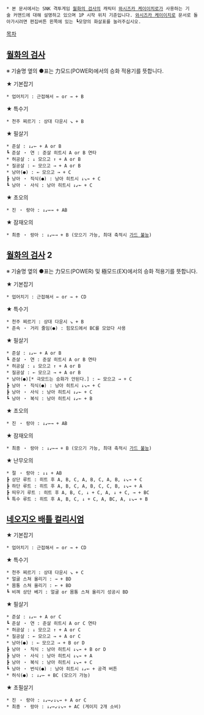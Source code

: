 * 본 문서에서는 SNK 격투게임 [[월화의 검사]]의 캐릭터 [[와시즈카 케이이치로]]가 사용하는 기술 커맨드에 대해 설명하고 있으며 1P 시작 위치 기준입니다. [[와시즈카 케이이치로]] 문서로 돌아가시려면 편집버튼 왼쪽에 있는 ┗모양의 화살표를 눌러주십시오.

[[목차]]

== [[월화의 검사]] ==
※ 기술명 옆의 ●표는 力모드(POWER)에서의 승화 적용기를 뜻합니다.

★ 기본잡기
 * 업어치기 : 근접해서 ← or → + B

★ 특수기
 * 천주 찌르기 : 상대 다운시 ↘ + B 

★ 필살기
 * 준살 : ↓↙← + A or B
 ┗ 준살 ・ 연 : 준살 히트시 A or B 연타  
 * 허공살 : ↓ 모으고 ↑ + A or B 
 * 질공살 : ← 모으고 → + A or B
 * 낭아(●) : ← 모으고 → + C 
 ┣ 낭아 ・ 직식(●) : 낭아 히트시 ↓↘→ + C 
 ┗ 낭아 ・ 사식 : 낭아 히트시 ↓↙← + C

★ 초오의
 * 진 ・ 랑아 : ↓↙←→ + AB

★ 잠재오의
 * 최종 ・ 랑아 : ↓↙←→ + B (모으기 가능, 최대 축적시 [[가드 불능]])

== [[월화의 검사]] 2 ==
※ 기술명 옆의 ●표는 力모드(POWER) 및 極모드(EX)에서의 승화 적용기를 뜻합니다.

★ 기본잡기
 * 업어치기 : 근접해서 ← or → + CD

★ 특수기
 * 천주 찌르기 : 상대 다운시 ↘ + B
 * 준속 ・ 거리 줄임(●) : 힘모드에서 BC를 모았다 사용 

★ 필살기
 * 준살 : ↓↙← + A or B
 ┗ 준살 ・ 연 : 준살 히트시 A or B 연타  
 * 허공살 : ↓ 모으고 ↑ + A or B 
 * 질공살 : ← 모으고 → + A or B
 * 낭아(●)[* 극모드는 승화가 안된다.] : ← 모으고 → + C 
 ┣ 낭아 ・ 직식(●) : 낭아 히트시 ↓↘→ + C 
 ┣ 낭아 ・ 사식 : 낭아 히트시 ↓↙← + C
 ┗ 낭아 ・ 복식 : 낭아 히트시 ↓↙← + B

★ 초오의
 * 진 ・ 랑아 : ↓↙←→ + AB

★ 잠재오의
 * 최종 ・ 랑아 : ↓↙←→ + B (모으기 가능, 최대 축적시 [[가드 불능]])

★ 난무오의
 * 절 ・ 랑아 : ↓↓ + AB
 ┣ 상단 루트 : 히트 후 A, B, C, A, B, C, A, B, ↓↘→ + C
 ┣ 하단 루트 : 히트 후 A, B, C, A, B, C, C, B, ↓↘→ + A
 ┣ 띄우기 루트 : 히트 후 A, B, C, ↓ + C, A, ↓ + C, → + BC 
 ┗ 특수 루트 : 히트 후 A, B, C, ↓ + C, A, BC, A, ↓↘→ + B

== [[네오지오 배틀 컬리시엄]] ==
★ 기본잡기
 * 업어치기 : 근접해서 ← or → + CD

★ 특수기
 * 천주 찌르기 : 상대 다운시 ↘ + C
 * 얼굴 스쳐 올리기 : → + BD
 * 몸통 스쳐 올리기 : ← + BD 
 ┗ 비껴 상단 베기 : 얼굴 or 몸통 스쳐 올리기 성공시 BD

★ 필살기
 * 준살 : ↓↙← + A or C
 ┗ 준살 ・ 연 : 준살 히트시 A or C 연타  
 * 허공살 : ↓ 모으고 ↑ + A or C 
 * 질공살 : ← 모으고 → + A or C
 * 낭아(●) : ← 모으고 → + B or D 
 ┣ 낭아 ・ 직식 : 낭아 히트시 ↓↘→ + B or D 
 ┣ 낭아 ・ 사식 : 낭아 히트시 ↓↘→ + A
 ┣ 낭아 ・ 복식 : 낭아 히트시 ↓↘→ + C
 ┗ 낭아 ・ 번식(●) : 낭아 히트시 ↓↙← + 공격 버튼
 * 허식(●) : ↓↙← + BC (모으기 가능)

★ 초필살기
 * 진 ・ 랑아 : ↓↙←↙↓↘→ + A or C
 * 최종 ・ 랑아 : ↓↙←↙↓↘→ + AC (게이지 2개 소비)
